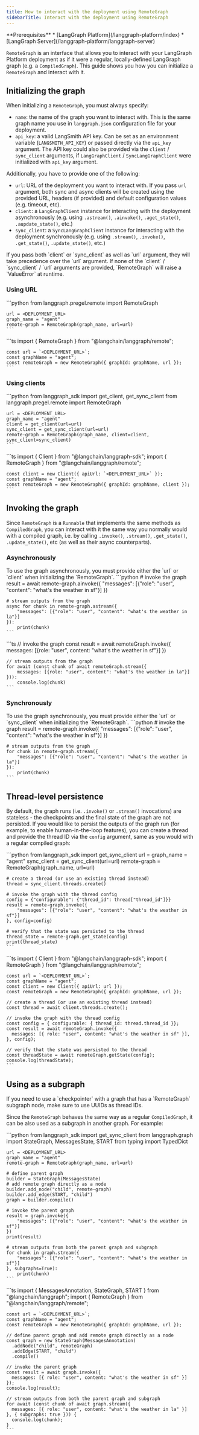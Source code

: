 ```yaml
---
title: How to interact with the deployment using RemoteGraph
sidebarTitle: Interact with the deployment using RemoteGraph
---
```

<Info>
  **Prerequisites**
  * [LangGraph Platform](/langgraph-platform/index)
  * [LangGraph Server](/langgraph-platform/langgraph-server)
</Info>

`RemoteGraph` is an interface that allows you to interact with your LangGraph Platform deployment as if it were a regular, locally-defined LangGraph graph (e.g. a `CompiledGraph`). This guide shows you how you can initialize a `RemoteGraph` and interact with it.

## Initializing the graph

When initializing a `RemoteGraph`, you must always specify:

* `name`: the name of the graph you want to interact with. This is the same graph name you use in `langgraph.json` configuration file for your deployment. 
* `api_key`: a valid LangSmith API key. Can be set as an environment variable (`LANGSMITH_API_KEY`) or passed directly via the `api_key` argument. The API key could also be provided via the `client` / `sync_client` arguments, if `LangGraphClient` / `SyncLangGraphClient` were initialized with `api_key` argument.

Additionally, you have to provide one of the following:

* `url`: URL of the deployment you want to interact with. If you pass `url` argument, both sync and async clients will be created using the provided URL, headers (if provided) and default configuration values (e.g. timeout, etc).
* `client`: a `LangGraphClient` instance for interacting with the deployment asynchronously (e.g. using `.astream()`, `.ainvoke()`, `.aget_state()`, `.aupdate_state()`, etc.)
* `sync_client`: a `SyncLangGraphClient` instance for interacting with the deployment synchronously (e.g. using `.stream()`, `.invoke()`, `.get_state()`, `.update_state()`, etc.)

<Note>
  If you pass both `client` or `sync_client` as well as `url` argument, they will take precedence over the `url` argument. If none of the `client` / `sync_client` / `url` arguments are provided, `RemoteGraph` will raise a `ValueError` at runtime.
</Note>

### Using URL

<Tabs>
  <Tab title="Python">
    ```python
    from langgraph.pregel.remote import RemoteGraph
    
    url = <DEPLOYMENT_URL>
    graph_name = "agent"
    remote-graph = RemoteGraph(graph_name, url=url)
    ```
  </Tab>
  <Tab title="JavaScript">
    ```ts
    import { RemoteGraph } from "@langchain/langgraph/remote";
    
    const url = `<DEPLOYMENT_URL>`;
    const graphName = "agent";
    const remoteGraph = new RemoteGraph({ graphId: graphName, url });
    ```
  </Tab>
</Tabs>

### Using clients

<Tabs>
  <Tab title="Python">
    ```python
    from langgraph_sdk import get_client, get_sync_client
    from langgraph.pregel.remote import RemoteGraph
    
    url = <DEPLOYMENT_URL>
    graph_name = "agent"
    client = get_client(url=url)
    sync_client = get_sync_client(url=url)
    remote-graph = RemoteGraph(graph_name, client=client, sync_client=sync_client)
    ```
  </Tab>
  <Tab title="JavaScript">
    ```ts
    import { Client } from "@langchain/langgraph-sdk";
    import { RemoteGraph } from "@langchain/langgraph/remote";
    
    const client = new Client({ apiUrl: `<DEPLOYMENT_URL>` });
    const graphName = "agent";
    const remoteGraph = new RemoteGraph({ graphId: graphName, client });
    ```
  </Tab>
</Tabs>

## Invoking the graph

Since `RemoteGraph` is a `Runnable` that implements the same methods as `CompiledGraph`, you can interact with it the same way you normally would with a compiled graph, i.e. by calling `.invoke()`, `.stream()`, `.get_state()`, `.update_state()`, etc (as well as their async counterparts).

### Asynchronously

<Note>
  To use the graph asynchronously, you must provide either the `url` or `client` when initializing the `RemoteGraph`.
</Note>

<Tabs>
  <Tab title="Python">
    ```python
    # invoke the graph
    result = await remote-graph.ainvoke({
        "messages": [{"role": "user", "content": "what's the weather in sf"}]
    })
    
    # stream outputs from the graph
    async for chunk in remote-graph.astream({
        "messages": [{"role": "user", "content": "what's the weather in la"}]
    }):
        print(chunk)
    ```
  </Tab>
  <Tab title="JavaScript">
    ```ts
    // invoke the graph
    const result = await remoteGraph.invoke({
        messages: [{role: "user", content: "what's the weather in sf"}]
    })
    
    // stream outputs from the graph
    for await (const chunk of await remoteGraph.stream({
        messages: [{role: "user", content": "what's the weather in la"}]
    })):
        console.log(chunk)
    ```
  </Tab>
</Tabs>

### Synchronously

<Note>
  To use the graph synchronously, you must provide either the `url` or `sync_client` when initializing the `RemoteGraph`.
</Note>

<Tabs>
  <Tab title="Python">
    ```python
    # invoke the graph
    result = remote-graph.invoke({
        "messages": [{"role": "user", "content": "what's the weather in sf"}]
    })
    
    # stream outputs from the graph
    for chunk in remote-graph.stream({
        "messages": [{"role": "user", "content": "what's the weather in la"}]
    }):
        print(chunk)
    ```
  </Tab>
</Tabs>

## Thread-level persistence

By default, the graph runs (i.e. `.invoke()` or `.stream()` invocations) are stateless - the checkpoints and the final state of the graph are not persisted. If you would like to persist the outputs of the graph run (for example, to enable human-in-the-loop features), you can create a thread and provide the thread ID via the `config` argument, same as you would with a regular compiled graph:

<Tabs>
  <Tab title="Python">
    ```python
    from langgraph_sdk import get_sync_client
    url = <DEPLOYMENT_URL>
    graph_name = "agent"
    sync_client = get_sync_client(url=url)
    remote-graph = RemoteGraph(graph_name, url=url)
    
    # create a thread (or use an existing thread instead)
    thread = sync_client.threads.create()
    
    # invoke the graph with the thread config
    config = {"configurable": {"thread_id": thread["thread_id"]}}
    result = remote-graph.invoke({
        "messages": [{"role": "user", "content": "what's the weather in sf"}]
    }, config=config)
    
    # verify that the state was persisted to the thread
    thread_state = remote-graph.get_state(config)
    print(thread_state)
    ```
  </Tab>
  <Tab title="JavaScript">
    ```ts
    import { Client } from "@langchain/langgraph-sdk";
    import { RemoteGraph } from "@langchain/langgraph/remote";
    
    const url = `<DEPLOYMENT_URL>`;
    const graphName = "agent";
    const client = new Client({ apiUrl: url });
    const remoteGraph = new RemoteGraph({ graphId: graphName, url });
    
    // create a thread (or use an existing thread instead)
    const thread = await client.threads.create();
    
    // invoke the graph with the thread config
    const config = { configurable: { thread_id: thread.thread_id }};
    const result = await remoteGraph.invoke({
      messages: [{ role: "user", content: "what's the weather in sf" }],
    }, config);
    
    // verify that the state was persisted to the thread
    const threadState = await remoteGraph.getState(config);
    console.log(threadState);
    ```
  </Tab>
</Tabs>

## Using as a subgraph

<Note>
  If you need to use a `checkpointer` with a graph that has a `RemoteGraph` subgraph node, make sure to use UUIDs as thread IDs.
</Note>

Since the `RemoteGraph` behaves the same way as a regular `CompiledGraph`, it can be also used as a subgraph in another graph. For example:

<Tabs>
  <Tab title="Python">
    ```python
    from langgraph_sdk import get_sync_client
    from langgraph.graph import StateGraph, MessagesState, START
    from typing import TypedDict
    
    url = <DEPLOYMENT_URL>
    graph_name = "agent"
    remote-graph = RemoteGraph(graph_name, url=url)
    
    # define parent graph
    builder = StateGraph(MessagesState)
    # add remote graph directly as a node
    builder.add_node("child", remote-graph)
    builder.add_edge(START, "child")
    graph = builder.compile()
    
    # invoke the parent graph
    result = graph.invoke({
        "messages": [{"role": "user", "content": "what's the weather in sf"}]
    })
    print(result)
    
    # stream outputs from both the parent graph and subgraph
    for chunk in graph.stream({
        "messages": [{"role": "user", "content": "what's the weather in sf"}]
    }, subgraphs=True):
        print(chunk)
    ```
  </Tab>
  <Tab title="JavaScript">
    ```ts
    import { MessagesAnnotation, StateGraph, START } from "@langchain/langgraph";
    import { RemoteGraph } from "@langchain/langgraph/remote";
    
    const url = `<DEPLOYMENT_URL>`;
    const graphName = "agent";
    const remoteGraph = new RemoteGraph({ graphId: graphName, url });
    
    // define parent graph and add remote graph directly as a node
    const graph = new StateGraph(MessagesAnnotation)
      .addNode("child", remoteGraph)
      .addEdge(START, "child")
      .compile()
    
    // invoke the parent graph
    const result = await graph.invoke({
      messages: [{ role: "user", content: "what's the weather in sf" }]
    });
    console.log(result);
    
    // stream outputs from both the parent graph and subgraph
    for await (const chunk of await graph.stream({
      messages: [{ role: "user", content: "what's the weather in la" }]
    }, { subgraphs: true })) {
      console.log(chunk);
    }
    ```
  </Tab>
</Tabs>
